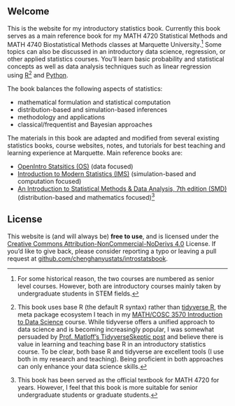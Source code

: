 ## Welcome {.unnumbered}

This is the website for my introductory statistics book. Currently this book serves as a main reference book for my MATH 4720 Statistical Methods and MATH 4740 Biostatistical Methods classes at Marquette University.[^index-1] Some topics can also be discussed in an introductory data science, regression, or other applied statistics courses. You'll learn basic probability and statistical concepts as well as data analysis techniques such as linear regression using [R](https://www.r-project.org/)[^index-2] and [Python](https://www.python.org/). 


The book balances the following aspects of statistics:

-   mathematical formulation and statistical computation
-   distribution-based and simulation-based inferences
-   methodology and applications
-   classical/frequentist and Bayesian approaches

The materials in this book are adapted and modified from several existing statistics books, course websites, notes, and tutorials for best teaching and learning experience at Marquette. Main reference books are:

- [OpenIntro Statsitics (OS)](https://www.openintro.org/book/os/) (data focused)
- [Introduction to Modern Statistics (IMS)](https://openintro-ims.netlify.app/) (simulation-based and computation focused)
- [An Introduction to Statistical Methods & Data Analysis, 7th edition (SMD)](https://www.filepicker.io/api/file/GdeoWEcATWi1pXV1DlPe) (distribution-based and mathematics focused)[^index-3]



[^index-1]: For some historical reason, the two courses are numbered as senior level courses. However, both are introductory courses mainly taken by undergraduate students in STEM fields.

[^index-2]: This book uses base R (the default R syntax) rather than [tidyverse R](https://www.tidyverse.org/), the meta package ecosystem I teach in my [MATH/COSC 3570 Introduction to Data Science](https://math3570-s24.github.io/website/) course. While tidyverse offers a unified approach to data science and is becoming increasingly popular, I was somewhat persuaded by [Prof. Matloff's TidyverseSkeptic post ](https://github.com/matloff/TidyverseSkeptic) and believe there is value in learning and teaching base R in an introductory statistics course. To be clear, both base R and tidyverse are excellent tools (I use both in my research and teaching). Being proficient in both approaches can only enhance your data science skills.


<!-- [^index-3]: The book includes Python code because it is the most popular programming language at the moment.  -->


[^index-3]: This book has been served as the official textbook for MATH 4720 for years. However, I feel that this book is more suitable for senior undergraduate students or graduate students.



## License

This website is (and will always be) **free to use**, and is licensed under the [Creative Commons Attribution-NonCommercial-NoDerivs 4.0](https://creativecommons.org/licenses/by-nc-nd/4.0/) License. If you'd like to give back, please consider reporting a typo or leaving a pull request at [github.com/chenghanyustats/introstatsbook](https://github.com/chenghanyustats/introstatsbook).
